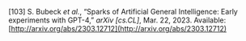 \[103\]	S. Bubeck *et al.*, “Sparks of Artificial General Intelligence: Early experiments with GPT-4,” *arXiv \[cs.CL\]*, Mar. 22, 2023\. Available: [http://arxiv.org/abs/2303.12712](http://arxiv.org/abs/2303.12712)